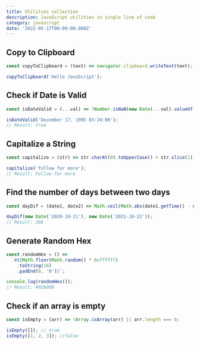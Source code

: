 ```yaml
---
title: Utilities collection
description: JavaScript utilities in single line of code
category: javascript
date: '2022-05-17T00:00:00.000Z'
---
```


<Hero title="Utilities collection" description="JavaScript utilities in single line of code" />

## Copy to Clipboard

```js
const copyToClipboard = (text) => navigator.clipboard.writeText(text);

copyToClipboard('Hello JavaScript');
```

## Check if Date is Valid

```js
const isDateValid = (...val) => !Number.isNaN(new Date(...val).valueOf());

isDateValid('December 17, 1995 03:24:00');
// Result: true
```

## Capitalize a String

```js
const capitalize = (str) => str.charAt(0).toUpperCase() + str.slice(1);

capitalize('follow for more');
// Result: Follow for more
```

## Find the number of days between two days

```js
const dayDif = (date1, date2) => Math.ceil(Math.abs(date1.getTime() - date2.getTime()) / 86400000);

dayDif(new Date('2020-10-21'), new Date('2021-10-22'));
// Result: 366
```

## Generate Random Hex


```js
const randomHex = () =>
  `#${Math.floor(Math.random() * 0xffffff)
    .toString(16)
    .padEnd(6, '0')}`;

console.log(randomHex());
// Result: #92b008
```

## Check if an array is empty

```js
const isEmpty = (arr) => !Array.isArray(arr) || arr.length === 0;

isEmpty([]); // true
isEmpty([1, 2, 3]); //false
```

<UpdatedAt dateTime="2022-05-17T00:00:00.000Z" />
